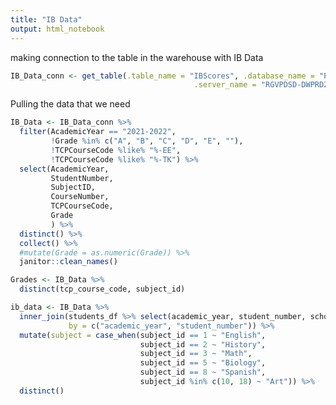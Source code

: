 ```yaml
---
title: "IB Data"
output: html_notebook
---
```


making connection to the table in the warehouse with IB Data
```r
IB_Data_conn <- get_table(.table_name = "IBScores", .database_name = "PROD2", .schema = "Assessments",
                                         .server_name = "RGVPDSD-DWPRD2")
```

Pulling the data that we need
```r
IB_Data <- IB_Data_conn %>%
  filter(AcademicYear == "2021-2022",
         !Grade %in% c("A", "B", "C", "D", "E", ""),
         !TCPCourseCode %like% "%-EE",
         !TCPCourseCode %like% "%-TK") %>%
  select(AcademicYear,
         StudentNumber,
         SubjectID,
         CourseNumber,
         TCPCourseCode,
         Grade
         ) %>%
  distinct() %>%
  collect() %>%
  #mutate(Grade = as.numeric(Grade)) %>%
  janitor::clean_names()

```


```r
Grades <- IB_Data %>%
  distinct(tcp_course_code, subject_id)
```

```r
ib_data <- IB_Data %>%
  inner_join(students_df %>% select(academic_year, student_number, school_name), 
             by = c("academic_year", "student_number")) %>%
  mutate(subject = case_when(subject_id == 1 ~ "English",
                             subject_id == 2 ~ "History",
                             subject_id == 3 ~ "Math",
                             subject_id == 5 ~ "Biology",
                             subject_id == 8 ~ "Spanish",
                             subject_id %in% c(10, 18) ~ "Art")) %>%
  distinct()
```

